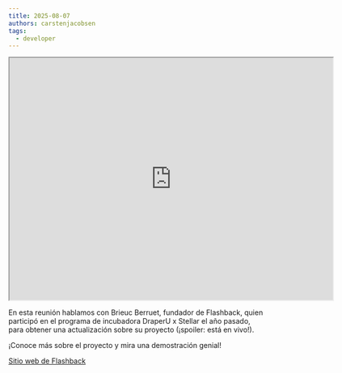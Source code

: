 ```yaml
---
title: 2025-08-07
authors: carstenjacobsen
tags:
  - developer
---
```


<iframe
  src="https://www.youtube.com/embed/EuAUCfAWg-4?si=qnw6St8rMuWi0ON0"
  width="640"
  height="480"
  allow="autoplay"
></iframe>

En esta reunión hablamos con Brieuc Berruet, fundador de Flashback, quien participó en el programa de incubadora DraperU x Stellar el año pasado, para obtener una actualización sobre su proyecto (¡spoiler: está en vivo!).

¡Conoce más sobre el proyecto y mira una demostración genial!

[Sitio web de Flashback](https://www.flashback.tech)
